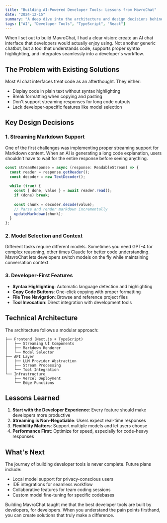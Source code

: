 ```yaml
---
title: "Building AI-Powered Developer Tools: Lessons from MavroChat"
date: "2024-12-15"
summary: "A deep dive into the architecture and design decisions behind MavroChat, an AI-powered chat platform built specifically for developers. Learn about streaming responses, model selection, and creating developer-friendly interfaces."
tags: ["AI", "Developer Tools", "TypeScript", "React"]
---
```


When I set out to build MavroChat, I had a clear vision: create an AI chat interface that developers would actually enjoy using. Not another generic chatbot, but a tool that understands code, supports proper syntax highlighting, and integrates seamlessly into a developer's workflow.

## The Problem with Existing Solutions

Most AI chat interfaces treat code as an afterthought. They either:
- Display code in plain text without syntax highlighting
- Break formatting when copying and pasting
- Don't support streaming responses for long code outputs
- Lack developer-specific features like model selection

## Key Design Decisions

### 1. Streaming Markdown Support

One of the first challenges was implementing proper streaming support for Markdown content. When an AI is generating a long code explanation, users shouldn't have to wait for the entire response before seeing anything.

```typescript
const streamResponse = async (response: ReadableStream) => {
  const reader = response.getReader();
  const decoder = new TextDecoder();
  
  while (true) {
    const { done, value } = await reader.read();
    if (done) break;
    
    const chunk = decoder.decode(value);
    // Parse and render markdown incrementally
    updateMarkdown(chunk);
  }
};
```

### 2. Model Selection and Context

Different tasks require different models. Sometimes you need GPT-4 for complex reasoning, other times Claude for better code understanding. MavroChat lets developers switch models on the fly while maintaining conversation context.

### 3. Developer-First Features

- **Syntax Highlighting**: Automatic language detection and highlighting
- **Copy Code Buttons**: One-click copying with proper formatting
- **File Tree Navigation**: Browse and reference project files
- **Tool Invocation**: Direct integration with development tools

## Technical Architecture

The architecture follows a modular approach:

```
├── Frontend (Next.js + TypeScript)
│   ├── Streaming UI Components
│   ├── Markdown Renderer
│   └── Model Selector
├── API Layer
│   ├── LLM Provider Abstraction
│   ├── Stream Processing
│   └── Tool Integration
└── Infrastructure
    ├── Vercel Deployment
    └── Edge Functions
```

## Lessons Learned

1. **Start with the Developer Experience**: Every feature should make developers more productive
2. **Streaming is Non-Negotiable**: Users expect real-time responses
3. **Flexibility Matters**: Support multiple models and let users choose
4. **Performance First**: Optimize for speed, especially for code-heavy responses

## What's Next

The journey of building developer tools is never complete. Future plans include:
- Local model support for privacy-conscious users
- IDE integrations for seamless workflow
- Collaborative features for team coding sessions
- Custom model fine-tuning for specific codebases

Building MavroChat taught me that the best developer tools are built by developers, for developers. When you understand the pain points firsthand, you can create solutions that truly make a difference.
